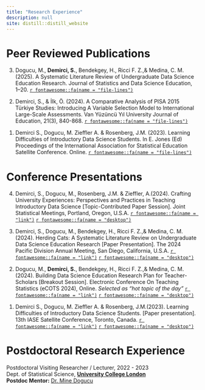 ```yaml
---
title: "Research Experience"
description: null
site: distill::distill_website
---
```




# Peer Reviewed Publications

<p>
3. Dogucu, M., **Demirci, S.**, Bendekgey, H., Ricci F. Z.,& Medina, C. M.(2025). A Systematic Literature Review of Undergraduate Data Science Education Research. Journal of Statistics and Data Science Education, 1–20. <a href = "https://www.tandfonline.com/doi/full/10.1080/26939169.2025.2486656" target="_blank"> `r fontawesome::fa(name = "file-lines")`</a>
</p>

<p>
2. Demirci, S., & İlk, Ö. (2024). A Comparative Analysis of PISA 2015 Türkiye Studies: Introducing A Variable Selection Model to International Large-Scale Assessments. Van Yüzüncü Yıl University Journal of Education, 21(3), 840-868. <a href = "https://doi.org/10.33711/yyuefd.1539072" target="_blank"> `r fontawesome::fa(name = "file-lines")`</a>  
</p>

<p>
1. Demirci S., Dogucu, M. Zieffler A. & Rosenberg, J.M. (2023). Learning Difficulties of Introductory Data Science Students. In E. Jones (Ed) Proceedings of the International Association for Statistical Education Satellite Conference. Online. <a href = "https://escholarship.org/uc/item/01p3k7f3" target="_blank"> `r fontawesome::fa(name = "file-lines")`</a>
</p>

# Conference Presentations 

<p>

4. Demirci, S., Dogucu, M., Rosenberg, J.M. & Zieffler, A.(2024). Crafting University Experiences: Perspectives and Practices in Teaching Introductory Data Science [Topic-Contributed Paper Session]. Joint Statistical Meetings, Portland, Oregon, U.S.A. <a href = "https://ww2.amstat.org/meetings/jsm/2024/index.cfm" target="_blank">`r fontawesome::fa(name = "link")`</a> 
<a href = "https://sinemdemirci.github.io/jsm-24" target="_blank"> `r fontawesome::fa(name = "desktop")`</a>
</p>

<p>
3. Demirci, S., Dogucu, M.,  Bendekgey, H., Ricci F. Z.,& Medina, C. M.(2024). Herding Cats: A Systematic Literature Review on Undergraduate Data Science Education Research [Paper Presentation]. The 2024 Pacific Division Annual Meeting, San Diego, California, U.S.A. <a href = "https://www.aaaspd.org/2024-annual-meeting.html" target="_blank">`r fontawesome::fa(name = "link")`</a> 
<a href = "https://www.canva.com/design/DAGIDPh1m9U/4U8qcM2uWkMiA7O7aCCURQ/view?utm_content=DAGIDPh1m9U&utm_campaign=designshare&utm_medium=link&utm_source=editor" target="_blank"> `r fontawesome::fa(name = "desktop")`</a>
</p>



<p>
2. Dogucu, M., **Demirci, S.**, Bendekgey, H., Ricci F. Z.,& Medina, C. M.(2024). Building Data Science Education Research Plan for Teacher-Scholars [Breakout Session]. Electronic Conference On Teaching Statistics (eCOTS 2024), Online. _Selected as "hot topic of the day"_
<a href = "https://www.causeweb.org/cause/ecots/ecots24" target="_blank">`r fontawesome::fa(name = "link")`</a>
<a href = "https://mdogucu.github.io/eCOTS-2024/" target="_blank"> `r fontawesome::fa(name = "desktop")`</a>
</p>


<p>
1. Demirci S., Dogucu, M. Zieffler A. & Rosenberg, J.M.(2023). Learning Difficulties of Introductory Data Science Students. [Paper presentation]. 13th IASE Satellite Conference, Toronto, Canada.
<a href = "https://iase2023satellite.github.io/speakers.html" target="_blank">`r fontawesome::fa(name = "link")`</a>
  <a href="https://sinemdemirci.github.io/iase-2023/" target="_blank"> `r fontawesome::fa(name = "desktop")`</a>
</p>


# Postdoctoral Research Experience

Postdoctoral Visiting Researcher / Lecturer, 2022 - 2023     
Dept. of Statistical Science, <b> <a href = 'https://www.ucl.ac.uk/statistics/' target="_blank"> University College London </b></a>  
__Postdoc Mentor:__ <a href = 'https:minedogucu.com' target="_blank"> Dr. Mine Dogucu </a>  
